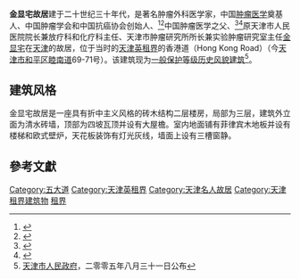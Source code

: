 {{天津历史风貌建筑 |
省区市 = 天津市 |
名称 = 金显宅故居 |
图片 = [[File:金显宅旧居.jpg|200px]] |
编号 = 0130094 |
等级 = 一般保护 |
时代 = 1930年|
所在 = [[天津市|天津市]][[和平区_(天津市)|和平区]] |
公布 = 2005年8月31日 |
}}
'''金显宅故居'''建于二十世纪三十年代，是著名肿瘤外科医学家，中国[[肿瘤学|肿瘤医学]]奠基人、中国肿瘤学会和中国抗癌协会创始人、<ref>{{Cite web |url=http://www.cctv.com/health/special/C12157/20040422/101430.shtml |title=CCTV 健康频道:纪念我国肿瘤学科奠基人金显宅教授诞辰100周年 |accessdate=2011-09-20 |archive-date=2016-03-04 |archive-url=https://web.archive.org/web/20160304212506/http://www.cctv.com/health/special/C12157/20040422/101430.shtml |dead-url=no }}</ref><ref>{{Cite web |url=http://www.tjmuch.com/system/2008/09/09/010013188.shtml |title=天津市肿瘤医院 |accessdate=2011-09-20 |archive-date=2010-12-01 |archive-url=https://web.archive.org/web/20101201133218/http://www.tjmuch.com/system/2008/09/09/010013188.shtml |dead-url=no }}</ref>中国肿瘤医学之父、<ref>{{Cite web |url=http://dlibrary.tjl.tj.cn/jmqx/renwu/jxz.htm |title=天津图书馆：津门群星 |access-date=2011-09-20 |archive-date=2004-12-16 |archive-url=https://web.archive.org/web/20041216015538/http://dlibrary.tjl.tj.cn/jmqx/renwu/jxz.htm |dead-url=yes }}</ref><ref>{{Cite web |url=http://www.omschina.org.cn/news/hangye/2004/1010/1825.html |title=中国口腔颌面外科网 |access-date=2011-09-20 |archive-url=https://web.archive.org/web/20160919090506/http://www.omschina.org.cn/news/hangye/2004/1010/1825.html |archive-date=2016-09-19 |dead-url=yes }}</ref>原天津市人民医院院长兼放疗科和化疗科主任、天津市肿瘤研究所所长兼实验肿瘤研究室主任[[金显宅|金显宅]]在[[天津|天津]]的故居，位于当时的[[天津英租界|天津英租界]]的香港道（Hong Kong Road）（今[[天津市|天津市]][[和平区_(天津市)|和平区]][[睦南道|睦南道]]69-71号）。该建筑现为[[天津历史风貌建筑|一般保护等级历史风貌建筑]]<ref>[[天津市人民政府|天津市人民政府]]，二零零五年八月三十一日公布</ref>。

== 建筑风格 ==
金显宅故居是一座具有折中主义风格的砖木结构二层楼房，局部为三层，建筑外立面为清水砖墙，顶部为四坡瓦顶并设有大屋檐。室内地面铺有菲律宾木地板并设有楼梯和欧式壁炉，天花板装饰有灯光灰线，墙面上设有三槽窗静。

== 參考文獻 ==
<div class="references-small">
<references />
</div>

{{天津市名人故居}}

[[Category:五大道|Category:五大道]]
[[Category:天津英租界|Category:天津英租界]]
[[Category:天津名人故居|Category:天津名人故居]]
[[Category:天津租界建筑物|Category:天津租界建筑物]]
[[Category:中国近代建筑|租界]]